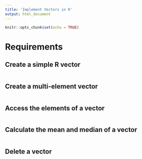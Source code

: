 ---
title: 'Implement Vectors in R'
output: html_document
---

```{r setup, include=FALSE, warning=FALSE, error=FALSE}
knitr::opts_chunk$set(echo = TRUE)
```

# Requirements 

## Create a simple R vector 
```{r Create a simple R vector, include=TRUE, error=FALSE, warning=FALSE}



```

## Create a multi-element vector 
```{r Create a multi-element vector, include=TRUE, error=FALSE, warning= FALSE}





```

## Access the elements of a vector 
```{r Access the elements of a vector, include=TRUE, error=FALSE, warning=FALSE}



```
## Calculate the mean and median of a vector 
```{r Calculate the mean and median of a vector, include=T, error=F, warning=F}



```

## Delete a vector 
```{r Delete a vector, include=T, error=F, warning=F}




```

